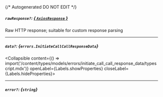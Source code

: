 {/* Autogenerated DO NOT EDIT  */}

##### `rawResponse?`: [*{ `AxiosResponse` }*](https://axios-http.com/docs/res_schema)
Raw HTTP response; suitable for custom response parsing

---
##### `data?`: *{`errors.InitiateCallCallResponseData`}*
<Collapsible content={() => import('/content/types/models/errors/initiate_call_call_response_data/typescript.mdx')} openLabel={Labels.showProperties} closeLabel={Labels.hideProperties}>
</Collapsible>

---
##### `error?`: *{`string`}*


